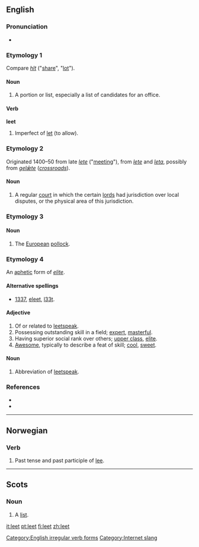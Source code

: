 {{wikipedia}}
==English==

===Pronunciation===
*{{IPA|/liːt/}}
*:{{rhymes|iːt}}

===Etymology 1===
Compare {{AS.}} ''[[hlt]]'' ("[[share]]", "[[lot]]").

====Noun====
{{en-noun}}

# {{Scottish English}} A portion or list, especially a list of candidates for an office.

====Verb====
'''leet'''

# {{obsolete}} Imperfect of [[let]] (to allow).

===Etymology 2===
Originated 1400–50 from late {{ME.}} ''[[lete]]'' ("[[meeting]]"), from {{AF.}} ''[[lete]]'' and {{ML.}} ''[[leta]]'', possibly from {{OE.}} ''[[gelǣte]]'' (''[[crossroads]]'').

====Noun====
{{en-noun}}

# {{context|UK|obsolete}} A regular [[court]] in which the certain [[lord]]s had jurisdiction over local disputes, or the physical area of this jurisdiction.

===Etymology 3===
{{rfe}}

====Noun====
{{en-noun}}

# {{zoology}} The [[European]] [[pollock]].

===Etymology 4===
An [[aphetic]] form of ''[[elite]]''.

====Alternative spellings====
*[[1337]], [[eleet]], [[l33t]].

====Adjective====
{{en-adj}}

# Of or related to [[leetspeak]].
# Possessing outstanding skill in a field; [[expert]], [[masterful]].
# Having superior social rank over others; [[upper class]], [[elite]].
# [[awesome|Awesome]], typically to describe a feat of skill; [[cool]], [[sweet]].

====Noun====
{{en-noun|-}}

# {{internet slang}} Abbreviation of [[leetspeak]].

===References===
*{{R:Dictionary.com|leet}}
*{{R:Webster 1996|leet}}

[[Category:English irregular verb forms]]
[[Category:Internet slang]]
[[Category:Leet| ]]

----

==Norwegian==

===Verb===
{{infl|no|verb form}}

# Past tense and past participle of [[lee#Norwegian|lee]].

----

==Scots==

===Noun===
{{sco-noun}}

# A [[list]].

[[it:leet]]
[[pt:leet]]
[[fi:leet]]
[[zh:leet]]